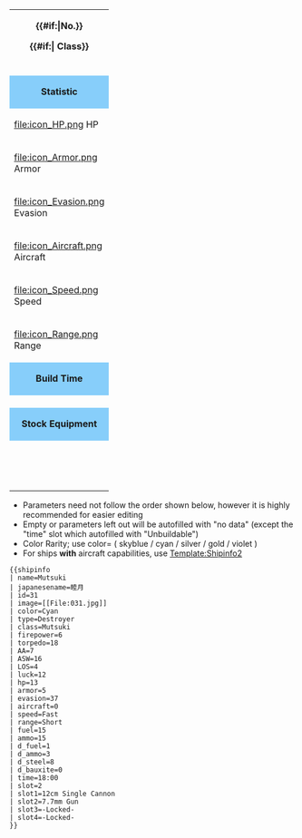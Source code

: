 {|class="typography-xl-optout" style="border: 1px solid darkgray; width: 320px;"
|-
| colspan="4" style="text-align: center; background-color: {{{color|}}};"|<p style="font-size:20px">'''{{{name|Name?}}}'''</p>
<p style="font-size:15px">'''{{#if:{{{id|}}}|No.{{{id}}}}} {{SpanJa|{{{japanesename|}}}}}'''</p>
<p>'''{{#if:{{{class|}}}|{{{class}}} Class}} {{{type|}}}'''</p>
|-
| align=center colspan="4"  |{{{image|}}}
|-
| colspan="4" style="text-align: center; background-color: LightSkyBlue;"|'''Statistic'''
|-
| style="width: 80px;"|[[file:icon_HP.png]] HP
|width="60px"|'''{{{hp|no data}}}'''
| style="width: 86px;"|[[file:icon_Gun.png]] Firepower
|'''{{{firepower|no data}}}'''
|-
| style="width: 80px;"|[[file:icon_Armor.png]] Armor
|width="60px"|'''{{{armor|no data}}}'''
| style="width: 86px;"|[[file:icon_Torpedo.png]] Torpedo
|'''{{{torpedo|no data}}}'''
|-
| style="width: 80px;"|[[file:icon_Evasion.png]] Evasion
|width="60px"|'''{{{evasion|no data}}}'''
| style="width: 86px;"|[[file:icon_AA.png]] AA
|'''{{{AA|no data}}}'''
|-
| style="width: 80px;"|[[file:icon_Aircraft.png]] Aircraft
|width="60px"|'''{{{aircraft|no data}}}'''
| style="width: 86px;"|[[file:icon_ASW.png]] ASW
|'''{{{ASW|no data}}}'''
|-
| style="width: 80px;"|[[file:icon_Speed.png]] Speed
|width="60px"|'''{{{speed|no data}}}'''
| style="width: 80px;"|[[file:icon_LOS.png]] LOS
|'''{{{LOS|no data}}}'''
|-
| style="width: 80px;"|[[file:icon_Range.png]] Range
|width="60px"|'''{{{range|no data}}}'''
| style="width: 86px;"|[[file:icon_Luck.png]] Luck
|'''{{{luck|no data}}}'''
|-
| colspan="3" style="text-align: center; background-color: LightSkyBlue;"|'''Build Time'''
|style="text-align: center; background-color: LightSkyBlue;" | '''Slot'''
|- 
| colspan="3" style="text-align: center;"|{{{time|Unbuildable}}}
| align=center |{{{slot|no data}}}
|-
| colspan="4" style="text-align: center; background-color: LightSkyBlue;"|'''Stock Equipment'''
|-
|align=center colspan="4" |{{{slot1|no data}}}
|-
|align=center colspan="4" |{{{slot2|no data}}}
|-
|align=center colspan="4" |{{{slot3|no data}}}
|-
|align=center colspan="4" |{{{slot4|no data}}}
|}
<noinclude>
* Parameters need not follow the order shown below, however it is highly recommended for easier editing
* Empty or parameters left out will be autofilled with "no data" (except the "time" slot which autofilled with "Unbuildable")
* Color Rarity; use color= ( skyblue / cyan / silver / gold / violet )
* For ships '''with''' aircraft capabilities, use [[Template:Shipinfo2]]

<pre>
{{shipinfo
| name=Mutsuki
| japanesename=睦月
| id=31
| image=[[File:031.jpg]]
| color=Cyan
| type=Destroyer
| class=Mutsuki
| firepower=6
| torpedo=18
| AA=7
| ASW=16
| LOS=4
| luck=12
| hp=13
| armor=5
| evasion=37
| aircraft=0
| speed=Fast
| range=Short
| fuel=15
| ammo=15
| d_fuel=1
| d_ammo=3
| d_steel=8
| d_bauxite=0
| time=18:00
| slot=2
| slot1=12cm Single Cannon
| slot2=7.7mm Gun
| slot3=-Locked-
| slot4=-Locked-
}}
</pre>


{{shipinfo
| name=Mutsuki
| japanesename=睦月
| id=31
| image=[[File:031.jpg]]
| color=Cyan
| type=Destroyer
| class=Mutsuki
| firepower=6
| torpedo=18
| AA=7
| ASW=16
| LOS=4
| luck=12
| hp=13
| armor=5
| evasion=37
| aircraft=0
| speed=Fast
| range=Short
| fuel=15
| ammo=15
| d_fuel=1
| d_ammo=3
| d_steel=8
| d_bauxite=0
| slot=2
| time=18:00
| slot1=12cm Single Cannon
| slot2=7.7mm Gun
| slot3=-Locked-
| slot4=-Locked-
}}
</noinclude>